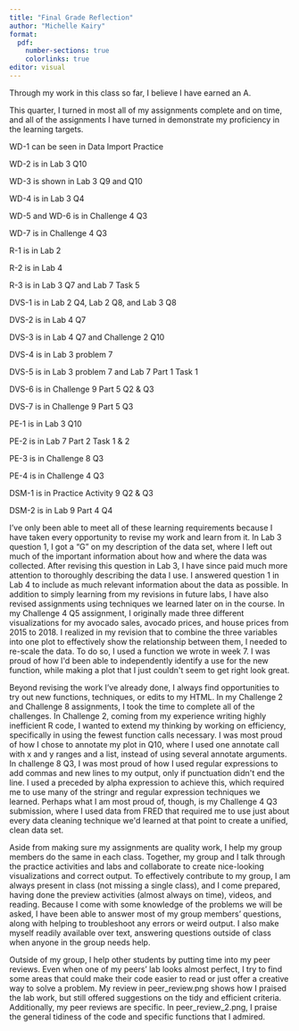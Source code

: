 ```yaml
---
title: "Final Grade Reflection"
author: "Michelle Kairy"
format:
  pdf:
    number-sections: true
    colorlinks: true
editor: visual
---
```


Through my work in this class so far, I believe I have earned an A.

This quarter, I turned in most all of my assignments complete and on time, and all of the assignments I have turned in demonstrate my proficiency in the learning targets. 

WD-1 can be seen in Data Import Practice

WD-2 is in Lab 3 Q10

WD-3 is shown in Lab 3 Q9 and Q10

WD-4 is in Lab 3 Q4

WD-5 and WD-6 is in Challenge 4 Q3

WD-7 is in Challenge 4 Q3

R-1 is in Lab 2

R-2 is in Lab 4

R-3 is in Lab 3 Q7 and Lab 7 Task 5

DVS-1 is in Lab 2 Q4, Lab 2 Q8, and Lab 3 Q8

DVS-2 is in Lab 4 Q7

DVS-3 is in Lab 4 Q7 and Challenge 2 Q10

DVS-4 is in Lab 3 problem 7

DVS-5 is in Lab 3 problem 7 and Lab 7 Part 1 Task 1

DVS-6 is in Challenge 9 Part 5 Q2 & Q3

DVS-7 is in Challenge 9 Part 5 Q3

PE-1 is in Lab 3 Q10

PE-2 is in Lab 7 Part 2 Task 1 & 2

PE-3 is in Challenge 8 Q3

PE-4 is in Challenge 4 Q3

DSM-1 is in Practice Activity 9 Q2 & Q3

DSM-2 is in Lab 9 Part 4 Q4

I've only been able to meet all of these learning requirements because I have taken every opportunity to revise my work and learn from it. In Lab 3 question 1, I got a "G" on my description of the data set, where I left out much of the important information about how and where the data was collected. After revising this question in Lab 3, I have since paid much more attention to thoroughly describing the data I use. I answered question 1 in Lab 4 to include as much relevant information about the data as possible. In addition to simply learning from my revisions in future labs, I have also revised assignments using techniques we learned later on in the course. In my Challenge 4 Q5 assignment, I originally made three different visualizations for my avocado sales, avocado prices, and house prices from 2015 to 2018. I realized in my revision that to combine the three variables into one plot to effectively show the relationship between them, I needed to re-scale the data. To do so, I used a function we wrote in week 7. I was proud of how I\'d been able to independently identify a use for the new function, while making a plot that I just couldn\'t seem to get right look great.

Beyond revising the work I've already done, I always find opportunities to try out new functions, techniques, or edits to my HTML. In my Challenge 2 and Challenge 8 assignments, I took the time to complete all of the challenges. In Challenge 2, coming from my experience writing highly inefficient R code, I wanted to extend my thinking by working on efficiency, specifically in using the fewest function calls necessary. I was most proud of how I chose to annotate my plot in Q10, where I used one annotate call with x and y ranges and a list, instead of using several annotate arguments. In challenge 8 Q3, I was most proud of how I used regular expressions to add commas and new lines to my output, only if punctuation didn\'t end the line. I used a preceded by alpha expression to achieve this, which required me to use many of the stringr and regular expression techniques we learned. Perhaps what I am most proud of, though, is my Challenge 4 Q3 submission, where I used data from FRED that required me to use just about every data cleaning technique we\'d learned at that point to create a unified, clean data set.

Aside from making sure my assignments are quality work, I help my group members do the same in each class. Together, my group and I talk through the practice activities and labs and collaborate to create nice-looking visualizations and correct output. To effectively contribute to my group, I am always present in class (not missing a single class), and I come prepared, having done the preview activities (almost always on time), videos, and reading. Because I come with some knowledge of the problems we will be asked, I have been able to answer most of my group members' questions, along with helping to troubleshoot any errors or weird output. I also make myself readily available over text, answering questions outside of class when anyone in the group needs help.

Outside of my group, I help other students by putting time into my peer reviews. Even when one of my peers' lab looks almost perfect, I try to find some areas that could make their code easier to read or just offer a creative way to solve a problem. My review in peer_review.png shows how I praised the lab work, but still offered suggestions on the tidy and efficient criteria. Additionally, my peer reviews are specific. In peer_review_2.png, I praise the general tidiness of the code and specific functions that I admired.
